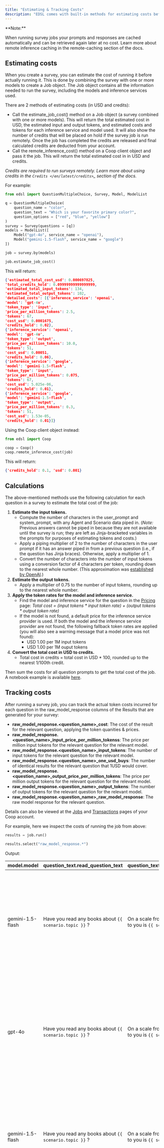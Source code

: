 ```yaml
---
title: "Estimating & Tracking Costs"
description: "EDSL comes with built-in methods for estimating costs before running your survey jobs, and tracking actual costs after running them. This is useful for budgeting and understanding the costs of running surveys with different models and inference services, and determining which models are most efficient for your research goals."
---
```


<Note>
**Note:**

When running survey jobs your prompts and responses are cached automatically and can be retrieved again later at no cost. Learn more about remote inference caching in the remote-caching section of the docs.
</Note>

## Estimating costs

When you create a survey, you can estimate the cost of running it before actually running it. This is done by combining the survey with one or more models to create a Job object. The Job object contains all the information needed to run the survey, including the models and inference services used.

There are 2 methods of estimating costs (in USD and credits):

- Call the estimate_job_cost() method on a Job object (a survey combined with one or more models). This will return the total estimated cost in USD, the estimated input and output tokens, and estimated costs and tokens for each inference service and model used. It will also show the number of credits that will be placed on hold if the survey job is run remotely. Once the job has completed the credits are released and final calculated credits are deducted from your account.
- Call the remote_inference_cost() method on a Coop client object and pass it the job. This will return the total estimated cost in in USD and credits.

*Credits are required to run surveys remotely. Learn more about using credits in the `Credits </en/latest/credits>`_ section of the docs.*

For example:

```python
from edsl import QuestionMultipleChoice, Survey, Model, ModelList

q = QuestionMultipleChoice(
    question_name = "color",
    question_text = "Which is your favorite primary color?",
    question_options = ["red", "blue", "yellow"]
)
survey = Survey(questions = [q])
models = ModelList([
    Model("gpt-4o", service_name = "openai"),
    Model("gemini-1.5-flash", service_name = "google")
])

job = survey.by(models)

job.estimate_job_cost()
```

This will return:

```json expandable
{'estimated_total_cost_usd': 0.000697825,
'total_credits_hold': 0.09999999999999999,
'estimated_total_input_tokens': 134,
'estimated_total_output_tokens': 102,
'detailed_costs': [{'inference_service': 'openai',
'model': 'gpt-4o',
'token_type': 'input',
'price_per_million_tokens': 2.5,
'tokens': 67,
'cost_usd': 0.0001675,
'credits_hold': 0.02},
{'inference_service': 'openai',
'model': 'gpt-4o',
'token_type': 'output',
'price_per_million_tokens': 10.0,
'tokens': 51,
'cost_usd': 0.00051,
'credits_hold': 0.06},
{'inference_service': 'google',
'model': 'gemini-1.5-flash',
'token_type': 'input',
'price_per_million_tokens': 0.075,
'tokens': 67,
'cost_usd': 5.025e-06,
'credits_hold': 0.01},
{'inference_service': 'google',
'model': 'gemini-1.5-flash',
'token_type': 'output',
'price_per_million_tokens': 0.3,
'tokens': 51,
'cost_usd': 1.53e-05,
'credits_hold': 0.01}]}
```

Using the Coop client object instead:

```python
from edsl import Coop

coop = Coop()
coop.remote_inference_cost(job)
```
This will return:

```json
{'credits_hold': 0.1, 'usd': 0.001}
```

## Calculations

The above-mentioned methods use the following calculation for each question in a survey to estimate the total cost of the job:

1. **Estimate the input tokens.**
	- Compute the number of characters in the user_prompt and system_prompt, with any Agent and Scenario data piped in. (*Note:* Previous answers cannot be piped in because they are not available until the survey is run; they are left as Jinja-bracketed variables in the prompts for purposes of estimating tokens and costs.)
	- Apply a piping multiplier of 2 to the number of characters in the user prompt if it has an answer piped in from a previous question (i.e., if the question has Jinja braces). Otherwise, apply a multiplier of 1.
	- Convert the number of characters into the number of input tokens using a conversion factor of 4 characters per token, rounding down to the nearest whole number. (This approximation was [established by OpenAI](https://help.openai.com/en/articles/4936856-what-are-tokens-and-how-to-count-them).)
2. **Estimate the output tokens.**
	- Apply a multiplier of 0.75 to the number of input tokens, rounding up to the nearest whole number.
3. **Apply the token rates for the model and inference service.**
	- Find the model and inference service for the question in the [Pricing](https://www.expectedparrot.com/getting-started/coop-pricing) page:
		*Total cost = (input tokens * input token rate) + (output tokens * output token rate)*
	- If the model is not found, a default price for the inference service provider is used. If both the model and the inference service provider are not found, the following fallback token rates are applied (you will also see a warning message that a model price was not found):
		- USD 1.00 per 1M input tokens
		- USD 1.00 per 1M ouput tokens
4. **Convert the total cost in USD to credits.**
	- Total cost in credits = total cost in USD * 100, rounded up to the nearest 1/100th credit.

Then sum the costs for all question prompts to get the total cost of the job. A notebook example is available [here](https://www.expectedparrot.com/content/RobinHorton/estimating-job-costs-notebook).

## Tracking costs

After running a survey job, you can track the actual token costs incurred for each question in the raw_model_response columns of the Results that are generated for your survey:

- **raw_model_response.&lt;question_name&gt;_cost**: The cost of the result for the relevant question, applying the token quanities & prices.
- **raw_model_response.&lt;question_name&gt;_input_price_per_million_tokenss**: The price per million input tokens for the relevant question for the relevant model.
- **raw_model_response.&lt;question_name&gt;_input_tokens**: The number of input tokens for the relevant question for the relevant model.
- **raw_model_response.&lt;question_name&gt;_one_usd_buys**: The number of identical results for the relevant question that 1USD would cover.
- **raw_model_response.&lt;question_name&gt;_output_price_per_million_tokens**: The price per million output tokens for the relevant question for the relevant model.
- **raw_model_response.&lt;question_name&gt;_output_tokens**: The number of output tokens for the relevant question for the relevant model.
- **raw_model_response.&lt;question_name&gt;_raw_model_response**: The raw model response for the relevant question.

Details can also be viewed at the [Jobs](https://www.expectedparrot.com/home/remote-inference) and [Transactions](https://www.expectedparrot.com/home/transactions) pages of your Coop account.

For example, here we inspect the costs of running the job from above:

```python
results = job.run()

results.select("raw_model_response.*")
```

Output:

| model.model | question_text.read_question_text | question_text.important_question_text | raw_model_response.read_input_price_per_million_tokens | raw_model_response.important_output_tokens | raw_model_response.important_output_price_per_million_tokens | raw_model_response.read_one_usd_buys | raw_model_response.important_raw_model_response | raw_model_response.important_input_price_per_million_tokens | raw_model_response.read_input_tokens | raw_model_response.read_raw_model_response | raw_model_response.important_one_usd_buys | raw_model_response.read_output_price_per_million_tokens | raw_model_response.read_cost | raw_model_response.read_output_tokens | raw_model_response.important_input_tokens | raw_model_response.important_cost |
| :--- | :--- | :--- | :--- | :--- | :--- | :--- | :--- | :--- | :--- | :--- | :--- | :--- | :--- | :--- | :--- | :--- |
| gemini-1.5-flash | Have you read any books about `{{ scenario.topic }}` ? | On a scale from 1 to 5, how important to you is `{{ scenario.topic }}` ? | 0.075000 | 53 | 0.300000 | 42872.461058 | `{‘candidates’: [{‘content’: {‘parts’: [{‘text’: “5nnIt’s, like, a huge deal! The future of the planet is at stake, and that affects everything - from the environment to the economy to, you know, my future. It’s definitely something I worry about.n”}], ‘role’: ‘model’}, ‘finish_reason’: 1, ‘safety_ratings’: [{‘category’: 8, ‘probability’: 1, ‘blocked’: False}, {‘category’: 10, ‘probability’: 1, ‘blocked’: False}, {‘category’: 7, ‘probability’: 1, ‘blocked’: False}, {‘category’: 9, ‘probability’: 1, ‘blocked’: False}], ‘avg_logprobs’: -0.2145003372768186, ‘token_count’: 0, ‘grounding_attributions’: []}], ‘usage_metadata’: {‘prompt_token_count’: 128, ‘candidates_token_count’: 53, ‘total_token_count’: 181, ‘cached_content_token_count’: 0}, ‘model_version’: ‘gemini-1.5-flash’}` | 0.075000 | 95 | `{‘candidates’: [{‘content’: {‘parts’: [{‘text’: “YesnnI’ve read a few articles and some chapters from textbooks for my environmental science classes, which covered climate change extensively. It’s not quite the same as reading a whole book dedicated to the topic, but I’ve definitely learned about it.n”}], ‘role’: ‘model’}, ‘finish_reason’: 1, ‘safety_ratings’: [{‘category’: 8, ‘probability’: 1, ‘blocked’: False}, {‘category’: 10, ‘probability’: 1, ‘blocked’: False}, {‘category’: 7, ‘probability’: 1, ‘blocked’: False}, {‘category’: 9, ‘probability’: 1, ‘blocked’: False}], ‘avg_logprobs’: -0.15844399840743453, ‘token_count’: 0, ‘grounding_attributions’: []}], ‘usage_metadata’: {‘prompt_token_count’: 95, ‘candidates_token_count’: 54, ‘total_token_count’: 149, ‘cached_content_token_count’: 0}, ‘model_version’: ‘gemini-1.5-flash’}` | 39215.691903 | 0.300000 | 0.000023 | 54 | 128 | 0.000025 |
| gpt-4o | Have you read any books about `{{ scenario.topic }}` ? | On a scale from 1 to 5, how important to you is `{{ scenario.topic }}` ? | 2.500000 | 32 | 10.000000 | 1724.137931 | `{‘id’: ‘chatcmpl-BQaCQLYP5PB3vEeEOElownyIV7jLX’, ‘choices’: [{‘finish_reason’: ‘stop’, ‘index’: 0, ‘logprobs’: None, ‘message’: {‘content’: “5 nClimate change is a critical issue that affects the entire planet and future generations, so I believe it’s very important to address and find solutions for it.”, ‘refusal’: None, ‘role’: ‘assistant’, ‘audio’: None, ‘function_call’: None, ‘tool_calls’: None, ‘annotations’: []}}` ], ‘created’: 1745675378, ‘model’: ‘gpt-4o-2024-08-06’, ‘object’: ‘chat.completion’, ‘service_tier’: ‘default’, ‘system_fingerprint’: ‘fp_f5bdcc3276’, ‘usage’: `{‘completion_tokens’: 32, ‘prompt_tokens’: 131, ‘total_tokens’: 163, ‘completion_tokens_details’: {‘accepted_prediction_tokens’: 0, ‘audio_tokens’: 0, ‘reasoning_tokens’: 0, ‘rejected_prediction_tokens’: 0}, ‘prompt_tokens_details’: {‘audio_tokens’: 0, ‘cached_tokens’: 0}}` }` | 2.500000 | 96 | `{‘id’: ‘chatcmpl-BQaCTYk259rsV3vcpoA2vi6XP7yhd’, ‘choices’: [{‘finish_reason’: ‘stop’, ‘index’: 0, ‘logprobs’: None, ‘message’: {‘content’: “Yes nI’ve read a few books on climate change as part of my studies to better understand the environmental challenges we face and what actions can be taken to mitigate them.”, ‘refusal’: None, ‘role’: ‘assistant’, ‘audio’: None, ‘function_call’: None, ‘tool_calls’: None, ‘annotations’: []}}` ], ‘created’: 1745675381, ‘model’: ‘gpt-4o-2024-08-06’, ‘object’: ‘chat.completion’, ‘service_tier’: ‘default’, ‘system_fingerprint’: ‘fp_f5bdcc3276’, ‘usage’: `{‘completion_tokens’: 34, ‘prompt_tokens’: 96, ‘total_tokens’: 130, ‘completion_tokens_details’: {‘accepted_prediction_tokens’: 0, ‘audio_tokens’: 0, ‘reasoning_tokens’: 0, ‘rejected_prediction_tokens’: 0}, ‘prompt_tokens_details’: {‘audio_tokens’: 0, ‘cached_tokens’: 0}`}`}` | 1544.401544 | 10.000000 | 0.000580 | 34 | 131 | 0.000647 |
| gemini-1.5-flash | Have you read any books about `{{ scenario.topic }}` ? | On a scale from 1 to 5, how important to you is `{{ scenario.topic }}` ? | 0.075000 | 48 | 0.300000 | 52287.589235 | `{‘candidates’: [{‘content’: {‘parts’: [{‘text’: “1nnHouse prices are something I think about, but it’s not something that’s keeping me up at night. It’s more of a long-term consideration than something I’m actively focused on right now.n”}], ‘role’: ‘model’}, ‘finish_reason’: 1, ‘safety_ratings’: [{‘category’: 8, ‘probability’: 1, ‘blocked’: False}, {‘category’: 10, ‘probability’: 1, ‘blocked’: False}, {‘category’: 7, ‘probability’: 1, ‘blocked’: False}, {‘category’: 9, ‘probability’: 1, ‘blocked’: False}], ‘avg_logprobs’: -0.22673827409744263, ‘token_count’: 0, ‘grounding_attributions’: []}], ‘usage_metadata’: {‘prompt_token_count’: 128, ‘candidates_token_count’: 48, ‘total_token_count’: 176, ‘cached_content_token_count’: 0}, ‘model_version’: ‘gemini-1.5-flash’}` | 0.075000 | 95 | `{‘candidates’: [{‘content’: {‘parts’: [{‘text’: “NonnI’m a student, so I haven’t had much time to read books outside of my coursework. House prices aren’t really something I’ve focused on yet.n”}], ‘role’: ‘model’}, ‘finish_reason’: 1, ‘safety_ratings’: [{‘category’: 8, ‘probability’: 1, ‘blocked’: False}, {‘category’: 10, ‘probability’: 1, ‘blocked’: False}, {‘category’: 7, ‘probability’: 1, ‘blocked’: False}, {‘category’: 9, ‘probability’: 1, ‘blocked’: False}], ‘avg_logprobs’: -0.12296264171600342, ‘token_count’: 0, ‘grounding_attributions’: []}], ‘usage_metadata’: {‘prompt_token_count’: 95, ‘candidates_token_count’: 40, ‘total_token_count’: 135, ‘cached_content_token_count’: 0}, ‘model_version’: ‘gemini-1.5-flash’}` | 41666.672500 | 0.300000 | 0.000019 | 40 | 128 | 0.000024 |
| gpt-4o | Have you read any books about `{{ scenario.topic }}` ? | On a scale from 1 to 5, how important to you is `{{ scenario.topic }}` ? | 2.500000 | 32 | 10.000000 | 2127.659574 | `{‘id’: ‘chatcmpl-BQaCUaNZYyLh3T6gtpHnV8YinocJv’, ‘choices’: [{‘finish_reason’: ‘stop’, ‘index’: 0, ‘logprobs’: None, ‘message’: {‘content’: “3 nAs a student, I’m not in the market to buy a house right now, but I am interested in understanding the housing market for future planning.”, ‘refusal’: None, ‘role’: ‘assistant’, ‘audio’: None, ‘function_call’: None, ‘tool_calls’: None, ‘annotations’: []}}` ], ‘created’: 1745675382, ‘model’: ‘gpt-4o-2024-08-06’, ‘object’: ‘chat.completion’, ‘service_tier’: ‘default’, ‘system_fingerprint’: ‘fp_f5bdcc3276’, ‘usage’: `{‘completion_tokens’: 32, ‘prompt_tokens’: 131, ‘total_tokens’: 163, ‘completion_tokens_details’: {‘accepted_prediction_tokens’: 0, ‘audio_tokens’: 0, ‘reasoning_tokens’: 0, ‘rejected_prediction_tokens’: 0}, ‘prompt_tokens_details’: {‘audio_tokens’: 0, ‘cached_tokens’: 0}}` }` | 2.500000 | 96 | `{‘id’: ‘chatcmpl-BQaCSxNYx8KL3iJGbA3ARSAoUaxAC’, ‘choices’: [{‘finish_reason’: ‘stop’, ‘index’: 0, ‘logprobs’: None, ‘message’: {‘content’: “No nI haven’t read any books specifically about house prices, but I’ve come across articles and discussions about them.”, ‘refusal’: None, ‘role’: ‘assistant’, ‘audio’: None, ‘function_call’: None, ‘tool_calls’: None, ‘annotations’: []}}` ], ‘created’: 1745675380, ‘model’: ‘gpt-4o-2024-08-06’, ‘object’: ‘chat.completion’, ‘service_tier’: ‘default’, ‘system_fingerprint’: ‘fp_f5bdcc3276’, ‘usage’: `{‘completion_tokens’: 23, ‘prompt_tokens’: 96, ‘total_tokens’: 119, ‘completion_tokens_details’: {‘accepted_prediction_tokens’: 0, ‘audio_tokens’: 0, ‘reasoning_tokens’: 0, ‘rejected_prediction_tokens’: 0}, ‘prompt_tokens_details’: {‘audio_tokens’: 0, ‘cached_tokens’: 0}}` }` | 1544.401544 | 10.000000 | 0.000470 | 23 | 131 | 0.000647 |
| gemini-1.5-flash | Have you read any books about `{{ scenario.topic }}` ? | On a scale from 1 to 5, how important to you is `{{ scenario.topic }}` ? | 0.075000 | 55 | 0.300000 | 29304.034247 | `{‘candidates’: [{‘content’: {‘parts’: [{‘text’: “5nnIt’s absolutely crucial. As someone with a global platform, I see firsthand the devastating effects of climate change – from extreme weather events impacting communities to the threats to biodiversity. We need urgent action, and I’m committed to doing my part.n”}], ‘role’: ‘model’}, ‘finish_reason’: 1, ‘safety_ratings’: [{‘category’: 8, ‘probability’: 1, ‘blocked’: False}, {‘category’: 10, ‘probability’: 1, ‘blocked’: False}, {‘category’: 7, ‘probability’: 1, ‘blocked’: False}, {‘category’: 9, ‘probability’: 1, ‘blocked’: False}], ‘avg_logprobs’: -0.25197906494140626, ‘token_count’: 0, ‘grounding_attributions’: []}], ‘usage_metadata’: {‘prompt_token_count’: 128, ‘candidates_token_count’: 55, ‘total_token_count’: 183, ‘cached_content_token_count’: 0}, ‘model_version’: ‘gemini-1.5-flash’}` | 0.075000 | 95 | `{‘candidates’: [{‘content’: {‘parts’: [{‘text’: “YesnnOh honey, I’ve read *so many* books about climate change. It’s a topic I’m incredibly passionate about, and I try to stay informed. Between interviews and red carpets, I always have a stack of books on my nightstand, and lately, a lot of them have been focused on environmental issues. It’s crucial to be aware of what’s happening to our planet.n”}], ‘role’: ‘model’}, ‘finish_reason’: 1, ‘safety_ratings’: [{‘category’: 8, ‘probability’: 1, ‘blocked’: False}, {‘category’: 10, ‘probability’: 1, ‘blocked’: False}, {‘category’: 7, ‘probability’: 1, ‘blocked’: False}, {‘category’: 9, ‘probability’: 1, ‘blocked’: False}], ‘avg_logprobs’: -0.29773031870524086, ‘token_count’: 0, ‘grounding_attributions’: []}], ‘usage_metadata’: {‘prompt_token_count’: 95, ‘candidates_token_count’: 90, ‘total_token_count’: 185, ‘cached_content_token_count’: 0}, ‘model_version’: ‘gemini-1.5-flash’}` | 38314.181794 | 0.300000 | 0.000034 | 90 | 128 | 0.000026 |
| gpt-4o | Have you read any books about `{{ scenario.topic }}` ? | On a scale from 1 to 5, how important to you is `{{ scenario.topic }}` ? | 2.500000 | 39 | 10.000000 | 1503.759398 | `{‘id’: ‘chatcmpl-BQaCSmgqiBdOgYN7hW2qux0PmZvSe’, ‘choices’: [{‘finish_reason’: ‘stop’, ‘index’: 0, ‘logprobs’: None, ‘message’: {‘content’: “5 nClimate change is one of the most pressing issues of our time, and as a public figure, I believe it’s crucial to use my platform to raise awareness and advocate for meaningful action.”, ‘refusal’: None, ‘role’: ‘assistant’, ‘audio’: None, ‘function_call’: None, ‘tool_calls’: None, ‘annotations’: []}}` ], ‘created’: 1745675380, ‘model’: ‘gpt-4o-2024-08-06’, ‘object’: ‘chat.completion’, ‘service_tier’: ‘default’, ‘system_fingerprint’: ‘fp_d8864f8b6b’, ‘usage’: `{‘completion_tokens’: 39, ‘prompt_tokens’: 133, ‘total_tokens’: 172, ‘completion_tokens_details’: {‘accepted_prediction_tokens’: 0, ‘audio_tokens’: 0, ‘reasoning_tokens’: 0, ‘rejected_prediction_tokens’: 0}, ‘prompt_tokens_details’: {‘audio_tokens’: 0, ‘cached_tokens’: 0}}` }` | 2.500000 | 98 | `{‘id’: ‘chatcmpl-BQaCQav47AtdUvfbBlWZWtGOzMwXY’, ‘choices’: [{‘finish_reason’: ‘stop’, ‘index’: 0, ‘logprobs’: None, ‘message’: {‘content’: “Yes nAs someone in the public eye, I try to stay informed about important issues like climate change, so I’ve read a few books on the subject to better understand its impact and what can be done.”, ‘refusal’: None, ‘role’: ‘assistant’, ‘audio’: None, ‘function_call’: None, ‘tool_calls’: None, ‘annotations’: []}}` ], ‘created’: 1745675378, ‘model’: ‘gpt-4o-2024-08-06’, ‘object’: ‘chat.completion’, ‘service_tier’: ‘default’, ‘system_fingerprint’: ‘fp_d8864f8b6b’, ‘usage’: `{‘completion_tokens’: 42, ‘prompt_tokens’: 98, ‘total_tokens’: 140, ‘completion_tokens_details’: {‘accepted_prediction_tokens’: 0, ‘audio_tokens’: 0, ‘reasoning_tokens’: 0, ‘rejected_prediction_tokens’: 0}, ‘prompt_tokens_details’: {‘audio_tokens’: 0, ‘cached_tokens’: 0}}` }` | 1384.083045 | 10.000000 | 0.000665 | 42 | 133 | 0.000723 |
| gemini-1.5-flash | Have you read any books about `{{ scenario.topic }}` ? | On a scale from 1 to 5, how important to you is `{{ scenario.topic }}` ? | 0.075000 | 59 | 0.300000 | 35180.304746 | `{‘candidates’: [{‘content’: {‘parts’: [{‘text’: “3nnHonestly, it’s something I think about, but it’s not my biggest concern. I mean, a nice place to live is great, but my career and family take precedence. Plus, I have people who handle that kind of thing for me, thankfully!n”}], ‘role’: ‘model’}, ‘finish_reason’: 1, ‘safety_ratings’: [{‘category’: 8, ‘probability’: 1, ‘blocked’: False}, {‘category’: 10, ‘probability’: 1, ‘blocked’: False}, {‘category’: 7, ‘probability’: 1, ‘blocked’: False}, {‘category’: 9, ‘probability’: 1, ‘blocked’: False}], ‘avg_logprobs’: -0.2841725430246127, ‘token_count’: 0, ‘grounding_attributions’: []}], ‘usage_metadata’: {‘prompt_token_count’: 128, ‘candidates_token_count’: 59, ‘total_token_count’: 187, ‘cached_content_token_count’: 0}, ‘model_version’: ‘gemini-1.5-flash’}` | 0.075000 | 95 | `{‘candidates’: [{‘content’: {‘parts’: [{‘text’: “YesnnI mean, honestly, who *hasn’t* been obsessed with the housing market lately? It’s practically a national pastime at this point! I’ve skimmed a few, mostly for research for a role, but let’s be real, the real estate market is its own kind of wild, unpredictable drama.n”}], ‘role’: ‘model’}, ‘finish_reason’: 1, ‘safety_ratings’: [{‘category’: 8, ‘probability’: 1, ‘blocked’: False}, {‘category’: 10, ‘probability’: 1, ‘blocked’: False}, {‘category’: 7, ‘probability’: 1, ‘blocked’: False}, {‘category’: 9, ‘probability’: 1, ‘blocked’: False}], ‘avg_logprobs’: -0.33602206807740975, ‘token_count’: 0, ‘grounding_attributions’: []}], ‘usage_metadata’: {‘prompt_token_count’: 95, ‘candidates_token_count’: 71, ‘total_token_count’: 166, ‘cached_content_token_count’: 0}, ‘model_version’: ‘gemini-1.5-flash’}` | 36630.042024 | 0.300000 | 0.000028 | 71 | 128 | 0.000027 |
| gpt-4o | Have you read any books about `{{ scenario.topic }}` ? | On a scale from 1 to 5, how important to you is `{{ scenario.topic }}` ? | 2.500000 | 31 | 10.000000 | 1904.761905 | `{‘id’: ‘chatcmpl-BQaCRYMuhgJBDz0LtE0dX5Nil89RL’, ‘choices’: [{‘finish_reason’: ‘stop’, ‘index’: 0, ‘logprobs’: None, ‘message’: {‘content’: “3 nAs a celebrity, I have an interest in real estate both as an investment and for personal living spaces, but it’s not my primary focus.”, ‘refusal’: None, ‘role’: ‘assistant’, ‘audio’: None, ‘function_call’: None, ‘tool_calls’: None, ‘annotations’: []}}` ], ‘created’: 1745675379, ‘model’: ‘gpt-4o-2024-08-06’, ‘object’: ‘chat.completion’, ‘service_tier’: ‘default’, ‘system_fingerprint’: ‘fp_d8864f8b6b’, ‘usage’: `{‘completion_tokens’: 31, ‘prompt_tokens’: 133, ‘total_tokens’: 164, ‘completion_tokens_details’: {‘accepted_prediction_tokens’: 0, ‘audio_tokens’: 0, ‘reasoning_tokens’: 0, ‘rejected_prediction_tokens’: 0}, ‘prompt_tokens_details’: {‘audio_tokens’: 0, ‘cached_tokens’: 0}}` }` | 2.500000 | 98 | `{‘id’: ‘chatcmpl-BQaCRamWhwJssHEfAOQCBR6UdQlcj’, ‘choices’: [{‘finish_reason’: ‘stop’, ‘index’: 0, ‘logprobs’: None, ‘message’: {‘content’: “No nI haven’t read any books specifically about house prices, but I’ve definitely heard a lot about the market through various conversations and media.”, ‘refusal’: None, ‘role’: ‘assistant’, ‘audio’: None, ‘function_call’: None, ‘tool_calls’: None, ‘annotations’: []}}` ], ‘created’: 1745675379, ‘model’: ‘gpt-4o-2024-08-06’, ‘object’: ‘chat.completion’, ‘service_tier’: ‘default’, ‘system_fingerprint’: ‘fp_d8864f8b6b’, ‘usage’: `{‘completion_tokens’: 28, ‘prompt_tokens’: 98, ‘total_tokens’: 126, ‘completion_tokens_details’: {‘accepted_prediction_tokens’: 0, ‘audio_tokens’: 0, ‘reasoning_tokens’: 0, ‘rejected_prediction_tokens’: 0}, ‘prompt_tokens_details’: {‘audio_tokens’: 0, ‘cached_tokens’: 0}}` }` | 1556.420233 | 10.000000 | 0.000525 | 28 | 133 | 0.000642 |

We can see the details at Coop as well. Your [Jobs page](https://www.expectedparrot.com/home/remote-inference) will show the actual costs of each survey job.


Your [Transactions page](https://www.expectedparrot.com/home/transactions) will show the additional information about credits on hold based on cost estimates together with actual costs of each survey job.

For more on credits, please see the [Credits](/en/latest/credits) section of the docs.
